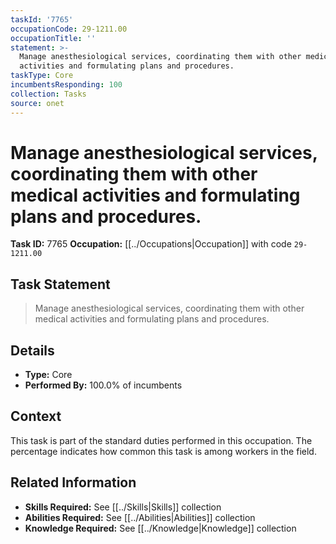 ```yaml
---
taskId: '7765'
occupationCode: 29-1211.00
occupationTitle: ''
statement: >-
  Manage anesthesiological services, coordinating them with other medical
  activities and formulating plans and procedures.
taskType: Core
incumbentsResponding: 100
collection: Tasks
source: onet
---
```

# Manage anesthesiological services, coordinating them with other medical activities and formulating plans and procedures.

**Task ID:** 7765
**Occupation:** [[../Occupations|Occupation]] with code `29-1211.00`

## Task Statement

> Manage anesthesiological services, coordinating them with other medical activities and formulating plans and procedures.

## Details

- **Type:** Core
- **Performed By:** 100.0% of incumbents

## Context

This task is part of the standard duties performed in this occupation. The percentage indicates how common this task is among workers in the field.

## Related Information

- **Skills Required:** See [[../Skills|Skills]] collection
- **Abilities Required:** See [[../Abilities|Abilities]] collection
- **Knowledge Required:** See [[../Knowledge|Knowledge]] collection
